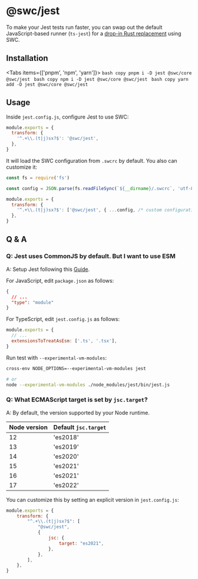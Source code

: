 
# @swc/jest

To make your Jest tests run faster, you can swap out the default JavaScript-based runner (`ts-jest`) for a [drop-in Rust replacement](https://github.com/swc-project/jest) using SWC.

## Installation

<Tabs items={['pnpm', 'npm', 'yarn']}>
  <Tab>
    ```bash copy
    pnpm i -D jest @swc/core @swc/jest
    ```
  </Tab>
  <Tab>
    ```bash copy
    npm i -D jest @swc/core @swc/jest
    ```
  </Tab>
  <Tab>
    ```bash copy
    yarn add -D jest @swc/core @swc/jest
    ```
  </Tab>
</Tabs>

## Usage

Inside `jest.config.js`, configure Jest to use SWC:

```js filename="jest.config.js" copy
module.exports = {
  transform: {
    '^.+\\.(t|j)sx?$': '@swc/jest',
  },
}
```

It will load the SWC configuration from `.swcrc` by default. You also can customize it:

```js filename="jest.config.js" copy
const fs = require('fs')

const config = JSON.parse(fs.readFileSync(`${__dirname}/.swcrc`, 'utf-8'))

module.exports = {
  transform: {
    '^.+\\.(t|j)sx?$': ['@swc/jest', { ...config, /* custom configuration in Jest */ }],
  },
}
```

## Q & A

### Q: Jest uses CommonJS by default. But I want to use ESM

A: Setup Jest following this [Guide](https://jestjs.io/docs/ecmascript-modules).

  For JavaScript, edit `package.json` as follows:
  
  ```json filename="package.json" copy
  {
    // ...
    "type": "module"
  }
  ```

  For TypeScript, edit `jest.config.js` as follows:

  ```js filename="jest.config.js" copy
  module.exports = {
    // ...
    extensionsToTreatAsEsm: ['.ts', '.tsx'],
  }
  ```

  Run test with `--experimental-vm-modules`:

  ```sh
  cross-env NODE_OPTIONS=--experimental-vm-modules jest

  # or
  node --experimental-vm-modules ./node_modules/jest/bin/jest.js
  ```

### Q: What ECMAScript target is set by `jsc.target`?

A: By default, the version supported by your Node runtime.

| Node version | Default `jsc.target` |
|--------------|----------------------|
| 12           | 'es2018'             |
| 13           | 'es2019'             |
| 14           | 'es2020'             |
| 15           | 'es2021'             |
| 16           | 'es2021'             |
| 17           | 'es2022'             |

You can customize this by setting an explicit version in `jest.config.js`:

```js filename="jest.config.js" copy
module.exports = {
    transform: {
        "^.+\\.(t|j)sx?$": [
            "@swc/jest",
            {
                jsc: {
                    target: "es2021",
                },
            },
        ],
    },
}
```
